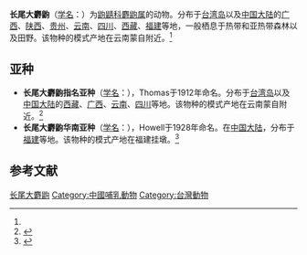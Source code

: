 {{Speciesbox
| name = 长尾大麝鼩
| status = 
| status_system = 
| image = 
| genus = Crocidura
| species = dracula
| authority = (Thomas, 1912)<ref name='id55'>{{cite web| url =http://www.bioinfo.cn/db05/BjdwSpecies.php?action=view&id=55| title =长尾大麝鼩| work =《中国动物物种编目数据库》| publisher =中国科学院微生物研究所| author =中国科学院动物研究所| accessdate =2009-03-27| deadurl =yes| archiveurl =https://web.archive.org/web/20160305022835/http://www.bioinfo.cn/db05/BjdwSpecies.php?action=view&id=55| archivedate =2016-03-05}}</ref>
}}

'''长尾大麝鼩'''（[[学名|学名]]：{{lang|la|''Crocidura dracula''}}）为[[鼩鼱科|鼩鼱科]][[麝鼩属|麝鼩属]]的动物。分布于[[台湾岛|台湾岛]]以及[[中国大陆|中国大陆]]的[[广西|广西]]、[[陕西|陕西]]、[[贵州|贵州]]、[[云南|云南]]、[[四川|四川]]、[[西藏|西藏]]、[[福建|福建]]等地，一般栖息于热带和亚热带森林以及田野。该物种的模式产地在云南蒙自附近。<ref name='id55'/>

==亚种==
*'''长尾大麝鼩指名亚种'''（[[学名|学名]]：{{lang|la|''Crocidura dracula dracula''}}），Thomas于1912年命名。分布于[[台湾岛|台湾岛]]以及[[中国大陆|中国大陆]]的[[西藏|西藏]]、[[广西|广西]]、[[云南|云南]]、[[四川|四川]]等地。该物种的模式产地在云南蒙自附近。<ref name='id56'>{{cite web| url =http://www.bioinfo.cn/db05/BjdwSpecies.php?action=view&id=56| title =长尾大麝鼩指名亚种| work =《中国动物物种编目数据库》| publisher =中国科学院微生物研究所| author =中国科学院动物研究所| accessdate =2009-03-27| deadurl =yes| archiveurl =https://web.archive.org/web/20160305080529/http://www.bioinfo.cn/db05/BjdwSpecies.php?action=view&id=56| archivedate =2016-03-05}}</ref>
*'''长尾大麝鼩华南亚种'''（[[学名|学名]]：{{lang|la|''Crocidura dracula grisecens''}}），Howell于1928年命名。在[[中国大陆|中国大陆]]，分布于[[福建|福建]]等地。该物种的模式产地在福建挂墩。<ref name='id57'>{{cite web| url =http://www.bioinfo.cn/db05/BjdwSpecies.php?action=view&id=57| title =长尾大麝鼩华南亚种| work =《中国动物物种编目数据库》| publisher =中国科学院微生物研究所| author =中国科学院动物研究所| accessdate =2009-03-27| deadurl =yes| archiveurl =https://web.archive.org/web/20160305021407/http://www.bioinfo.cn/db05/BjdwSpecies.php?action=view&id=57| archivedate =2016-03-05}}</ref>

== 参考文献 ==
{{reflist}}
{{Taxonbar|from=Q41082398}}

[[Category:麝鼩属|长尾大麝鼩]]
[[Category:中國哺乳動物|Category:中國哺乳動物]]
[[Category:台灣動物|Category:台灣動物]]


{{哺乳类小作品}}